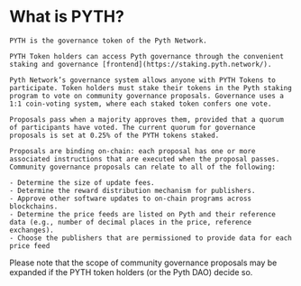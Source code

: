 # What is PYTH?

    PYTH is the governance token of the Pyth Network.

    PYTH Token holders can access Pyth governance through the convenient staking and governance [frontend](https://staking.pyth.network/).

    Pyth Network’s governance system allows anyone with PYTH Tokens to participate. Token holders must stake their tokens in the Pyth staking program to vote on community governance proposals. Governance uses a 1:1 coin-voting system, where each staked token confers one vote.

    Proposals pass when a majority approves them, provided that a quorum of participants have voted. The current quorum for governance proposals is set at 0.25% of the PYTH tokens staked.

    Proposals are binding on-chain: each proposal has one or more associated instructions that are executed when the proposal passes. Community governance proposals can relate to all of the following:

    - Determine the size of update fees.
    - Determine the reward distribution mechanism for publishers.
    - Approve other software updates to on-chain programs across blockchains.
    - Determine the price feeds are listed on Pyth and their reference data (e.g., number of decimal places in the price, reference exchanges).
    - Choose the publishers that are permissioned to provide data for each price feed

Please note that the scope of community governance proposals may be expanded if the PYTH token holders (or the Pyth DAO) decide so.
